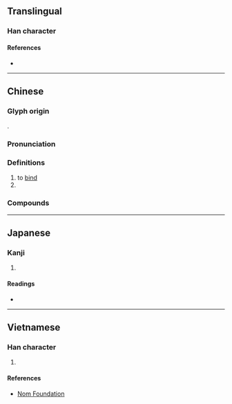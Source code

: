 {{also|揎}}
{{character info}}
==Translingual==

===Han character===
{{Han char|rn=64|rad=手|as=06|sn=9|four=58014|canj=QOMG|ids=⿰扌全}}

====References====
* {{Han ref|kx=0428.100|dkj=12000|dj=0776.230|hdz=31871.140|uh=62F4|ud=25332|bh=AC43|bd=44099}}

----

==Chinese==
{{zh-forms}}

===Glyph origin===
{{Han etym}}
{{Han compound|手|全|ls=psc|c1=s|c2=p|t1=hand}}.

===Pronunciation===
{{zh-pron
|m=shuān
|c=saan1,cyun4
|h=pfs=
|md=
|mn=ml:soan/qz,xm:sng/zz:suiⁿ
|mn_note=soan - literary; sng/suiⁿ - vernacular
|w=
|mc=y
|oc=y
|cat=v,n
}}

===Definitions===
{{zh-hanzi}}

# to [[bind]]
# {{zh-alt-form|*栓|[[bolt]]}}

===Compounds===
{{zh-der|收拴|拴住|螺拴|音拴|拴缚|拴束|拴馬樁|拴心|拴心留人|拴緊|拴起|拴綁|拴扣兒|拴縛|拴搐豔段|拴娃娃|打拴|牢拴}}

{{zh-cat|Intermediate}}

----

==Japanese==

===Kanji===
{{ja-kanji|grade=|rs=手06}}

# {{rfdef|ja|sort=手06}}

====Readings====
* {{ja-readings|on=[[せん]] (sen)|kun=[[えらぶ]] (erabu)}}

----

==Vietnamese==

===Han character===
{{vi-readings|reading=thuyên|rs=手06}}

# {{rfdef|vi|sort=手06}}

====References====
* [http://nomfoundation.org/common/nom_details.php?codepoint=62f4 Nom Foundation]